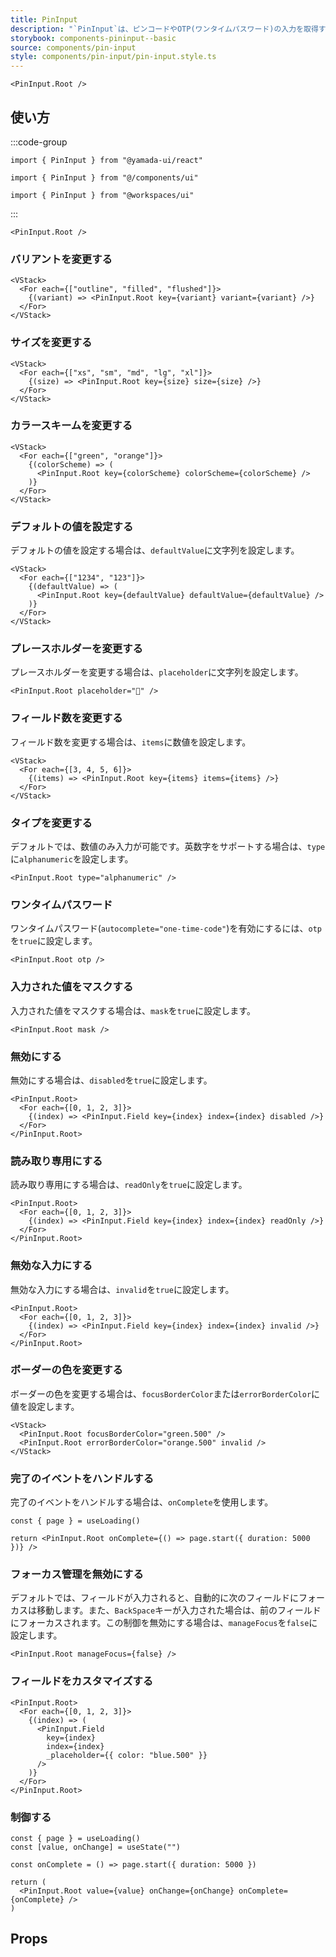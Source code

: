 ```yaml
---
title: PinInput
description: "`PinInput`は、ピンコードやOTP(ワンタイムパスワード)の入力を取得するために使用されるコンポーネントです。"
storybook: components-pininput--basic
source: components/pin-input
style: components/pin-input/pin-input.style.ts
---
```


```tsx preview
<PinInput.Root />
```

## 使い方

:::code-group

```tsx [package]
import { PinInput } from "@yamada-ui/react"
```

```tsx [alias]
import { PinInput } from "@/components/ui"
```

```tsx [monorepo]
import { PinInput } from "@workspaces/ui"
```

:::

```tsx
<PinInput.Root />
```

### バリアントを変更する

```tsx preview
<VStack>
  <For each={["outline", "filled", "flushed"]}>
    {(variant) => <PinInput.Root key={variant} variant={variant} />}
  </For>
</VStack>
```

### サイズを変更する

```tsx preview
<VStack>
  <For each={["xs", "sm", "md", "lg", "xl"]}>
    {(size) => <PinInput.Root key={size} size={size} />}
  </For>
</VStack>
```

### カラースキームを変更する

```tsx preview
<VStack>
  <For each={["green", "orange"]}>
    {(colorScheme) => (
      <PinInput.Root key={colorScheme} colorScheme={colorScheme} />
    )}
  </For>
</VStack>
```

### デフォルトの値を設定する

デフォルトの値を設定する場合は、`defaultValue`に文字列を設定します。

```tsx preview
<VStack>
  <For each={["1234", "123"]}>
    {(defaultValue) => (
      <PinInput.Root key={defaultValue} defaultValue={defaultValue} />
    )}
  </For>
</VStack>
```

### プレースホルダーを変更する

プレースホルダーを変更する場合は、`placeholder`に文字列を設定します。

```tsx preview
<PinInput.Root placeholder="💩" />
```

### フィールド数を変更する

フィールド数を変更する場合は、`items`に数値を設定します。

```tsx preview
<VStack>
  <For each={[3, 4, 5, 6]}>
    {(items) => <PinInput.Root key={items} items={items} />}
  </For>
</VStack>
```

### タイプを変更する

デフォルトでは、数値のみ入力が可能です。英数字をサポートする場合は、`type`に`alphanumeric`を設定します。

```tsx preview
<PinInput.Root type="alphanumeric" />
```

### ワンタイムパスワード

ワンタイムパスワード(`autocomplete="one-time-code"`)を有効にするには、`otp`を`true`に設定します。

```tsx preview
<PinInput.Root otp />
```

### 入力された値をマスクする

入力された値をマスクする場合は、`mask`を`true`に設定します。

```tsx preview
<PinInput.Root mask />
```

### 無効にする

無効にする場合は、`disabled`を`true`に設定します。

```tsx preview
<PinInput.Root>
  <For each={[0, 1, 2, 3]}>
    {(index) => <PinInput.Field key={index} index={index} disabled />}
  </For>
</PinInput.Root>
```

### 読み取り専用にする

読み取り専用にする場合は、`readOnly`を`true`に設定します。

```tsx preview
<PinInput.Root>
  <For each={[0, 1, 2, 3]}>
    {(index) => <PinInput.Field key={index} index={index} readOnly />}
  </For>
</PinInput.Root>
```

### 無効な入力にする

無効な入力にする場合は、`invalid`を`true`に設定します。

```tsx preview
<PinInput.Root>
  <For each={[0, 1, 2, 3]}>
    {(index) => <PinInput.Field key={index} index={index} invalid />}
  </For>
</PinInput.Root>
```

### ボーダーの色を変更する

ボーダーの色を変更する場合は、`focusBorderColor`または`errorBorderColor`に値を設定します。

```tsx preview
<VStack>
  <PinInput.Root focusBorderColor="green.500" />
  <PinInput.Root errorBorderColor="orange.500" invalid />
</VStack>
```

### 完了のイベントをハンドルする

完了のイベントをハンドルする場合は、`onComplete`を使用します。

```tsx preview functional client
const { page } = useLoading()

return <PinInput.Root onComplete={() => page.start({ duration: 5000 })} />
```

### フォーカス管理を無効にする

デフォルトでは、フィールドが入力されると、自動的に次のフィールドにフォーカスは移動します。また、`BackSpace`キーが入力された場合は、前のフィールドにフォーカスされます。この制御を無効にする場合は、`manageFocus`を`false`に設定します。

```tsx preview
<PinInput.Root manageFocus={false} />
```

### フィールドをカスタマイズする

```tsx preview
<PinInput.Root>
  <For each={[0, 1, 2, 3]}>
    {(index) => (
      <PinInput.Field
        key={index}
        index={index}
        _placeholder={{ color: "blue.500" }}
      />
    )}
  </For>
</PinInput.Root>
```

### 制御する

```tsx preview functional client
const { page } = useLoading()
const [value, onChange] = useState("")

const onComplete = () => page.start({ duration: 5000 })

return (
  <PinInput.Root value={value} onChange={onChange} onComplete={onComplete} />
)
```

## Props

<PropsTable name="pin-input" />
